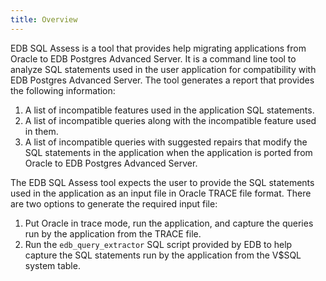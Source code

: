 ```yaml
---
title: Overview 
---
```


EDB SQL Assess is a tool that provides help migrating applications from Oracle to EDB Postgres Advanced Server. It is a command line tool to analyze SQL statements used in the user application for compatibility with EDB Postgres Advanced Server. The tool generates a report that provides the following information:

1. A list of incompatible features used in the application SQL statements.
1. A list of incompatible queries along with the incompatible feature used in them.
1. A list of incompatible queries with suggested repairs that modify the SQL statements in the application when the application is ported from Oracle to EDB Postgres Advanced Server.

The EDB SQL Assess tool expects the user to provide the SQL statements used in the application as an input file in Oracle TRACE file format. There are two options to generate the required input file:

1. Put Oracle in trace mode, run the application, and capture the queries run by the application from the TRACE file.
1. Run the `edb_query_extractor` SQL script provided by EDB to help capture the SQL statements run by the application from the V$SQL system table.